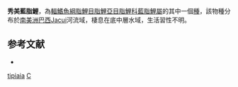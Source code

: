 {{Speciesbox 
| taxon = Cyanocharax tipiaia
| status = NE
| status_system = IUCN3.1
| authority = [[Malabarba_&_Weitzman|Malabarba & Weitzman]], 2003
| synonyms = 
}}
'''秀美藍脂鯉'''，為[[輻鰭魚綱|輻鰭魚綱]][[脂鯉目|脂鯉目]][[脂鯉亞目|脂鯉亞目]][[脂鯉科|脂鯉科]][[藍脂鯉屬|藍脂鯉屬]]的其中一個[[種|種]]，該物種分布於[[南美洲|南美洲]][[巴西|巴西]]Jacui河流域，棲息在底中層水域，生活習性不明。

==参考文献==
{{refbegin}}
*{{FishBase_species|genus=Cyanocharax|species=tipiaia|year=2014|month=1}}
{{refend}}

{{Taxonbar|from=Q5533756}}

[[Category:藍脂鯉屬|tipiaia]]
[[Category:2003年描述的鱼类|C]]

{{魚類小作品}}
